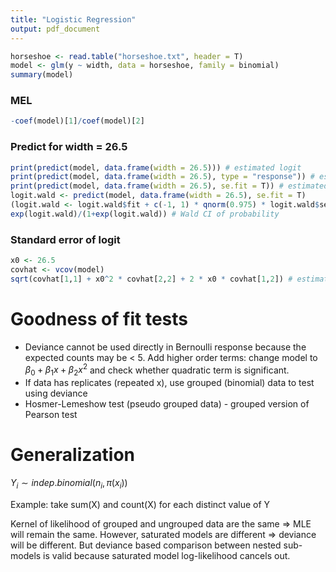 ```yaml
---
title: "Logistic Regression"
output: pdf_document
---
```


```r
horseshoe <- read.table("horseshoe.txt", header = T)
model <- glm(y ~ width, data = horseshoe, family = binomial)
summary(model)
```

### MEL

```r
-coef(model)[1]/coef(model)[2]
```

### Predict for width = 26.5

```r
print(predict(model, data.frame(width = 26.5))) # estimated logit
print(predict(model, data.frame(width = 26.5), type = "response")) # estimated probability
print(predict(model, data.frame(width = 26.5), se.fit = T)) # estimated and standard error of logit
logit.wald <- predict(model, data.frame(width = 26.5), se.fit = T)
(logit.wald <- logit.wald$fit + c(-1, 1) * qnorm(0.975) * logit.wald$se.fit) # Wald CI of logit
exp(logit.wald)/(1+exp(logit.wald)) # Wald CI of probability
```

### Standard error of logit

```r
x0 <- 26.5
covhat <- vcov(model)
sqrt(covhat[1,1] + x0^2 * covhat[2,2] + 2 * x0 * covhat[1,2]) # estimated standard error of logit
```

# Goodness of fit tests

- Deviance cannot be used directly in Bernoulli response because the expected counts may be < 5. Add higher order terms: change model to $\beta_0 + \beta_1 x + \beta_2 x^2$ and check whether quadratic term is significant.
- If data has replicates (repeated x), use grouped (binomial) data to test using deviance
- Hosmer-Lemeshow test (pseudo grouped data) - grouped version of Pearson test

# Generalization

$Y_i \sim indep.binomial(n_i, \pi(x_i))$

Example: take sum(X) and count(X) for each distinct value of Y

Kernel of likelihood of grouped and ungrouped data are the same => MLE will remain the same. However, saturated models are different => deviance will be different. But deviance based comparison between nested sub-models is valid because saturated model log-likelihood cancels out.